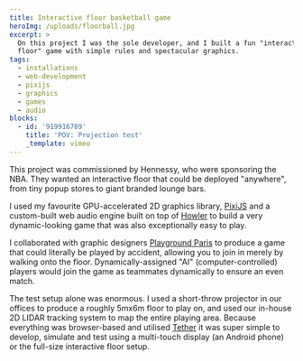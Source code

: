 ```yaml
---
title: Interactive floor basketball game
heroImg: /uploads/floorball.jpg
excerpt: >
  On this project I was the sole developer, and I built a fun "interactive
  floor" game with simple rules and spectacular graphics.
tags:
  - installations
  - web-development
  - pixijs
  - graphics
  - games
  - audio
blocks:
  - id: '919916789'
    title: 'POV: Projection test'
    _template: vimeo
---
```


This project was commissioned by Hennessy, who were sponsoring the NBA. They wanted an interactive floor that could be deployed "anywhere", from tiny popup stores to giant branded lounge bars.

I used my favourite GPU-accelerated 2D graphics library, [PixiJS](https://pixijs.com/) and a custom-built web audio engine built on top of [Howler](https://howlerjs.com/) to build a very dynamic-looking game that was also exceptionally easy to play.

I collaborated with graphic designers [Playground Paris](https://playgroundparis.com/) to produce a game that could literally be played by accident, allowing you to join in merely by walking onto the floor. Dynamically-assigned "AI" (computer-controlled) players would join the game as teammates dynamically to ensure an even match.

The test setup alone was enormous. I used a short-throw projector in our offices to produce a roughly 5mx6m floor to play on, and used our in-house 2D LIDAR tracking system to map the entire playing area. Because everything was browser-based and utilised [Tether](https://github.com/RandomStudio/tether) it was super simple to develop, simulate and test using a multi-touch display (an Android phone) or the full-size interactive floor setup.
